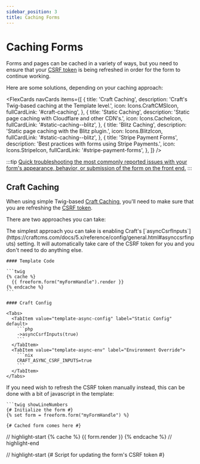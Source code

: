 ```yaml
---
sidebar_position: 3
title: Caching Forms
---
```



# Caching Forms<Badge type="feature" text="Improved in 5.0+" />

Forms and pages can be cached in a variety of ways, but you need to ensure that your [CSRF token](https://craftcms.com/docs/5.x/reference/twig/functions.html#csrfinput) is being refreshed in order for the form to continue working.

Here are some solutions, depending on your caching approach:

<FlexCards
  navCards
  items={[
    {
      title: 'Craft Caching',
      description: 'Craft\'s Twig-based caching at the Template level.',
      icon: Icons.CraftCMSIcon,
      fullCardLink: '#craft-caching',
    },
    {
      title: 'Static Caching',
      description: 'Static page caching with Cloudflare and other CDN\'s.',
      icon: Icons.CacheIcon,
      fullCardLink: '#static-caching--blitz',
    },
    {
      title: 'Blitz Caching',
      description: 'Static page caching with the Blitz plugin.',
      icon: Icons.BlitzIcon,
      fullCardLink: '#static-caching--blitz',
    },
    {
      title: 'Stripe Payment Forms',
      description: 'Best practices with forms using Stripe Payments.',
      icon: Icons.StripeIcon,
      fullCardLink: '#stripe-payment-forms',
    },
  ]}
/>

:::tip
[Quick troubleshooting the most commonly reported issues with your form's appearance, behavior, or submission of the form on the front end.](../guides/guide/troubleshooting-form-issues.mdx)
:::

## Craft Caching

When using simple Twig-based [Craft Caching](https://craftcms.com/docs/5.x/reference/twig/tags.html#cache), you'll need to make sure that you are refreshing the [CSRF token](https://craftcms.com/docs/5.x/reference/twig/functions.html#csrfinput).

There are two approaches you can take:

<Tabs>
  <TabItem value="template-async" label="Craft's `asyncCsrfInputs` setting" default>
    The simplest approach you can take is enabling Craft's [`asyncCsrfInputs`](https://craftcms.com/docs/5.x/reference/config/general.html#asynccsrfinputs) setting. It will automatically take care of the CSRF token for you and you don't need to do anything else.<Badge type="recommended" text="Recommended" />

    #### Template Code

    ```twig
    {% cache %}
      {{ freeform.form("myFormHandle").render }}
    {% endcache %}
    ```
    
    #### Craft Config

    <Tabs>
      <TabItem value="template-async-config" label="Static Config" default>
        ```php
        ->asyncCsrfInputs(true)
        ```
      </TabItem>
      <TabItem value="template-async-env" label="Environment Override">
        ```nix
        CRAFT_ASYNC_CSRF_INPUTS=true
        ```
      </TabItem>
    </Tabs>

  </TabItem>
  <TabItem value="template-manual-refresh" label="Manually Refresh CSRF token">
    If you need wish to refresh the CSRF token manually instead, this can be done with a bit of javascript in the template:

    ```twig showLineNumbers
    {# Initialize the form #}
    {% set form = freeform.form("myFormHandle") %}

    {# Cached form comes here #}
// highlight-start
    {% cache %}
      {{ form.render }}
    {% endcache %}
// highlight-end

// highlight-start
    {# Script for updating the form's CSRF token #}
    <script>
      // Find the corresponding Form
      var form = document.querySelector('form');

      // Locate and update the CSRF input
      var csrfInput = form.querySelector('input[name={{ craft.app.config.general.csrfTokenName|e('js') }}]');
      csrfInput.value = '{{ craft.app.request.csrfToken|e('js') }}';
    </script>
// highlight-end
    ```
  </TabItem>
</Tabs>

## Static Caching / Blitz

When using full static page caching with services like [CloudFlare](http://cloudflare.com), [Craft Cloud](https://craftcms.com/knowledge-base/cloud-static-caching) or the [Blitz](https://plugins.craftcms.com/blitz) Craft plugin, you'll need to make sure that you are refreshing the [CSRF token](https://craftcms.com/docs/5.x/reference/twig/functions.html#csrfinput).

There are a few different approaches you can take:

<Tabs>
  <TabItem value="static-caching-single" label="Single-Page forms" default>
    If your form is a single-page form, you can use Craft's [`asyncCsrfInputs`](https://craftcms.com/docs/5.x/reference/config/general.html#asynccsrfinputs) setting. It will automatically handle the CSRF token for you, and you won't need to do anything else.<Badge type="recommended" text="Recommended" />

    #### Craft Config

    <Tabs>
      <TabItem value="template-async-config" label="Static Config" default>
        ```php
        ->asyncCsrfInputs(true)
        ```
      </TabItem>
      <TabItem value="template-async-env" label="Environment Override">
        ```nix
        CRAFT_ASYNC_CSRF_INPUTS=true
        ```
      </TabItem>
    </Tabs>
  </TabItem>
  <TabItem value="static-caching-multipage" label="Single & Multi-Page forms">

    Craft's [`asyncCsrfInputs`](https://craftcms.com/docs/5.x/reference/config/general.html#asynccsrfinputs) setting will not work correctly on multi-page forms at this time. Instead, you'll need to manually refresh the CSRF token in your template.
    
    :::warning
    Your forms must have **AJAX enabled** for the form in order for this to work correctly.
    :::

    <VerticalStepWrapper>
    <StepMarkdown>
      Create a separate Twig template to handle loading the refreshed tokens with the following code:

      ```twig
      {{
        {
          csrf: {
            name: craft.app.config.general.csrfTokenName,
            value: craft.app.request.csrfToken
          }
        } 
        |json_encode|raw
      }}
      ```
    </StepMarkdown>
    <StepMarkdown>
      Make sure routing to that template works correctly. Best practice is to dedicate a directory **inside the Craft templates directory** named something like `dynamic` and place files in that directory that should never be cached. The above template might be in a directory called `dynamic` with a filename of `index.twig`.
    </StepMarkdown>
    <StepMarkdown>
      Set up a rule in Blitz, CloudFlare or your preferred CDN that makes sure any URLs starting with `dynamic` are not cached. You can then aggressively cache all of your other site URLs.
    </StepMarkdown>
    <StepMarkdown>
      Add the following Javascript snippet to your main `.js` file or to the bottom of all your web pages.

      It uses AJAX to fetch the contents of `https://yourwebsite.com/dynamic`, which just returns a fresh CSRF token. This is then replaced in the CSRF token field of all forms on the page.

      <Tabs>
        <TabItem value="static-cache-refresh-js" label="Plain JS" default>
          ```js
          document.addEventListener("DOMContentLoaded", function () {
            // Find the corresponding form
            var form = document.querySelector('form');

            if (!form) return;

            // Fetch the new CSRF token
            fetch('https://yourwebsite.com/dynamic')
              .then(response => response.json())
              .then(data => {
                if (data.csrf && data.csrf.name && data.csrf.value) {
                  var csrfInput = form.querySelector('input[name="' + data.csrf.name + '"]');
                  if (csrfInput) {
                    csrfInput.value = data.csrf.value;
                  }
                }
              })
              .catch(error => console.error("CSRF update error:", error
            ));
          });
          ```
        </TabItem>
        <TabItem value="static-cache-refresh-jquery" label="jQuery">
          ```js
          $(function () {
            // Find the corresponding Form
            var form = document.querySelector('form');

            $.ajax({
              // Specify the form handle in the GET parameters
              // ! Make sure to change the `myFormHandle` to your specific form handle.
              url: 'https://yourwebsite.com/dynamic',
              type: 'get',
              dataType: 'json',
              success: function (response) {
                // Locate and update the CSRF input
                var csrf = response.csrf;
                form.querySelector('input[name=' + csrf.name + ']').value = csrf.value;
              },
            });
          });
          ```
          :::info
          Note that this snippet assumes you're already running [jQuery](https://jquery.com).
          :::
        </TabItem>
      </Tabs>
    </StepMarkdown>
    <StepMarkdown>
      Your final template code might look something like this:

      ```twig
      {# Initialize the form #}
      {% set form = freeform.form("myFormHandle") %}
      {{ form.render }}

      {# Load the jQuery library, if using #}
      <script src="https://code.jquery.com/jquery-3.4.1.min.js"></script>

      {# The script for updating the form's CSRF token loads after #}
      <script src="/assets/js/main.js"></script>
      ```
    </StepMarkdown>
    </VerticalStepWrapper>
  </TabItem>
  <TabItem value="static-caching-blitz-csrf" label="Blitz `csrfInput()`">

    Another option is to use [Blitz's CSRF Token Input tag](https://putyourlightson.com/plugins/blitz#craft-blitz-csrfinput). However, this method requires coding your form formatting inside your template rather than using a [formatting template](./formatting/index.mdx), which can be quite inconvenient.

    ```twig showLineNumbers
    {# Initialize the form #}
    {% set form = freeform.form("myFormHandle") %}

    {{ form.renderTag }}

// highlight-start
      {# Add Blitz's CSRF token input inside <form> tags #}
      {{ craft.blitz.csrfInput() }}
// highlight-end

      {% if form.hasErrors %}
        <div class="freeform-form-errors">
          {{ "Error! Please review the form and try submitting again."|t('freeform') }}
        </div>
      {% endif %}

      {% for row in form %}
        <div class="field-row">
          {% for field in row %}
            <div class="field-container">
              {{ field.render() }}
            </div>
          {% endfor %}
        </div>
      {% endfor %}

    {{ form.renderClosingTag }}
    ```
  </TabItem>
</Tabs>

## Stripe Payment Forms

When using the built-in [Stripe integration](../integrations/stripe-payments.mdx), Freeform will trigger _Payment Intent_ requests automatically upon page load. These requests use the initial form data, meaning the original CSRF token.

The assumption is that payment forms should never be cached, so if your form has a Stripe integration enabled and you are using [Blitz caching](https://plugins.craftcms.com/blitz) and refreshing your CSRF tokens, we suggest injecting your payment form into your template using [Blitz dynamic content](https://putyourlightson.com/plugins/blitz#dynamic-content) or [Sprig](https://putyourlightson.com/plugins/sprig#component-attributes).

There is then no need to refresh CSRF tokens as the dynamic content is injected after the page loads. Otherwise, you risk a `400 Bad Request - Unable to verify your data submission` error.

:::tip
[Using a form more than once in the same template? Check out the additional steps necessary to prevent potential issues.](../guides/guide/multiple-instances-of-same-form.mdx)
:::
